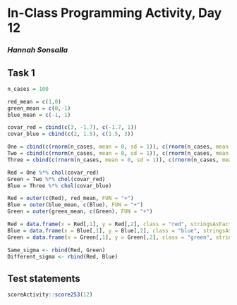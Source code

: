 # In-Class Programming Activity, Day 12

### *Hannah Sonsalla*

## Task 1
```r
n_cases = 100

red_mean = c(1,0)
green_mean = c(0,-1)
blue_mean = c(-1, 1)

covar_red = cbind(c(3, -1.7), c(-1.7, 1))
covar_blue = cbind(c(2, 1.5), c(1.5, 3))

One = cbind(c(rnorm(n_cases, mean = 0, sd = 1)), c(rnorm(n_cases, mean = 0, sd = 1)))
Two = cbind(c(rnorm(n_cases, mean = 0, sd = 1)), c(rnorm(n_cases, mean = 0, sd = 1)))
Three = cbind(c(rnorm(n_cases, mean = 0, sd = 1)), c(rnorm(n_cases, mean = 0, sd = 1)))

Red = One %*% chol(covar_red)
Green = Two %*% chol(covar_red)
Blue = Three %*% chol(covar_blue)

Red = outer(c(Red), red_mean, FUN = "+")
Blue = outer(blue_mean, c(Blue), FUN = "+")
Green = outer(green_mean, c(Green), FUN = "+")

Red = data.frame(x = Red[,1], y = Red[,2], class = "red", stringsAsFactors = FALSE)
Blue = data.frame(x = Blue[,1], y = Blue[,2], class = "blue", stringsAsFactors = FALSE)
Green = data.frame(x = Green[,1], y = Green[,2], class = "green", stringsAsFactors = FALSE)

Same_sigma <- rbind(Red, Green)
Different_sigma <- rbind(Red, Blue)
```



## Test statements

```r
scoreActivity::score253(12)
```